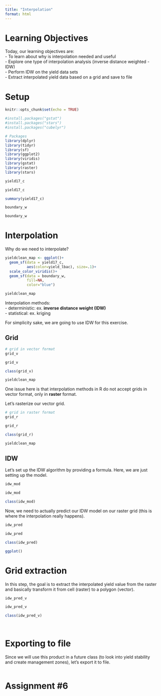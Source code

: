 ```yaml
---
title: "Interpolation"
format: html
---
```


# Learning Objectives  
Today, our learning objectives are:  
- To learn about why is interpolation needed and useful  
- Explore one type of interpolation analysis (inverse distance weighted - IDW)  
- Perform IDW on the yield data sets  
- Extract interpolated yield data based on a grid and save to file  


# Setup  
```r
knitr::opts_chunk$set(echo = TRUE)

#install.packages("gstat")
#install.packages("stars")
#install.packages("cubelyr")

# Packages
library(dplyr)
library(tidyr)
library(sf)
library(ggplot2)
library(viridis)
library(gstat)
library(raster)
library(stars)

```

```r
yield17_c 

yield17_c
```

```r
summary(yield17_c)
```


```r
boundary_w 

boundary_w
```

# Interpolation  
Why do we need to interpolate?  

```r
yieldclean_map <- ggplot()+
  geom_sf(data = yield17_c,
          aes(color=yield_lbac), size=.1)+
  scale_color_viridis()+
  geom_sf(data = boundary_w,
          fill=NA,
          color="blue")

yieldclean_map
```

Interpolation methods:  
  - deterministic: ex. **inverse distance weight (IDW)**  
  - statistical: ex. kriging  

For simplicity sake, we are going to use IDW for this exercise.  

## Grid
```r
# grid in vector format
grid_v  

grid_v

class(grid_v)
```

```r
yieldclean_map

```

One issue here is that interpolation methods in R do not accept grids in vector format, only in **raster** format.  

Let's rasterize our vector grid.  

```r
# grid in raster format 
grid_r 

grid_r

class(grid_r)
```

```r
yieldclean_map
```

## IDW  
Let's set up the IDW algorithm by providing a formula. Here, we are just setting up the model.    
```r
idw_mod 

idw_mod

class(idw_mod)
```

Now, we need to actually predict our IDW model on our raster grid (this is where the interpolation really happens).  
```r
idw_pred 

idw_pred

class(idw_pred)
```

```r
ggplot()

```

# Grid extraction  
In this step, the goal is to extract the interpolated yield value from the raster and basically transform it from cell (raster) to a polygon (vector).  

```r
idw_pred_v 

idw_pred_v

class(idw_pred_v)
```

```r

```

```r


```

# Exporting to file  

Since we will use this product in a future class (to look into yield stability and create management zones), let's export it to file.  

```r

```

# Assignment #6  